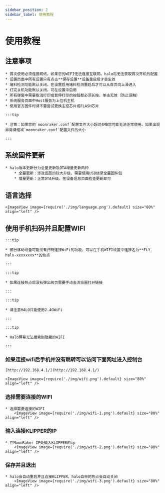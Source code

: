 ```yaml
---
sidebar_position: 2
sidebar_label: 使用教程
---
```



# 使用教程

## 注意事项

    * 首次使用必须连接网络，如果您的WIFI无法连接互联网。halo将无法获取首次开机的配置
    * 设置页面中所有设置只有点击**保存设置**设备重启后才会生效
    * 堵料检测功能默认关闭，在设置启用堵料检测重启后才可以从首页向上滑进入
    * 打完关机功能默认关闭，可在设置中启用
    * 所有弹窗中需要取消打印或暂停打印的按钮都必须长按，单击无效（防止误触）
    * 系统服务页面中Host服务为上位机主机
    * 使用官方固件时请不要尝试更换主控芯片或FLASH芯片

    :::tip

    * 注意：如果您的`moonraker.conf`配置文件大小超过4MB您可能无法正常使用。如果出现异常请缩减`moonraker.conf`配置文件的大小

    :::

## 系统固件更新

    * halo版本更新分为全量更新及OTA增量更新两种
        * 全量更新：涉及底层的较大升级，需要使用USB烧录全量固件包
        * 增量更新：正常OTA升级，在设备信息页面检查更新即可

## 语言选择

    <ImageView image={require('./img/language.png').default} size="80%" align="left" />

## 使用手机扫码并且配置WIFI

    :::tip

    * 部分移动设备可能没有扫码连接WiFi的功能，可以在手机WIFI设置中连接名为**FLY-halo-xxxxxxxx**的热点

    :::

    :::tip

    * 如果连接热点后没有弹出网页需要手动去浏览器打开链接

    :::

    :::tip

    * 请注意HALO只能使用2.4GWiFi

    :::

    :::tip

    * Halo屏幕无法搜索到隐藏的WIFI

    :::

### 如果连接wifi后手机并没有跳转可以访问下面网址进入控制台

    [http://192.168.4.1/](http://192.168.4.1/)

    <ImageView image={require('./img/wifi.png').default} size="80%" align="left" />

### 选择需要连接的WIFI

    * 选择需要连接的WIFI
        <ImageView image={require('./img/wifi-1.png').default} size="80%" align="left" />


### 输入连接KLIPPER的IP

    * 在MoonRaker IP处输入KLIPPER的ip
        <ImageView image={require('./img/wifi-2.png').default} size="80%" align="left" />


### 保存并且退出

    * halo会自动重启并且连接KLIPPER，halo自带的热点会自动关闭
        <ImageView image={require('./img/wifi-3.png').default} size="80%" align="left" />

